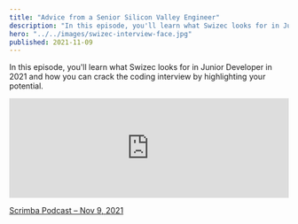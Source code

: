 ```yaml
---
title: "Advice from a Senior Silicon Valley Engineer"
description: "In this episode, you'll learn what Swizec looks for in Junior Developer in 2021 and how you can crack the coding interview by highlighting your potential."
hero: "../../images/swizec-interview-face.jpg"
published: 2021-11-09
---
```


In this episode, you'll learn what Swizec looks for in Junior Developer in 2021 and how you can crack the coding interview by highlighting your potential.

<iframe
  width="100%"
  height="180"
  frameborder="no"
  scrolling="no"
  seamless
  src="https://share.transistor.fm/e/a8d72183"
></iframe>

[Scrimba Podcast – Nov 9, 2021](https://share.transistor.fm/s/a8d72183?utm_source=listennotes.com)
